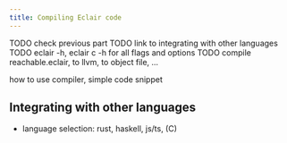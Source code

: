 ```yaml
---
title: Compiling Eclair code
---
```


TODO check previous part
TODO link to integrating with other languages
TODO eclair -h, eclair c -h for all flags and options
TODO compile reachable.eclair, to llvm, to object file, ...

how to use compiler,
simple code snippet

## Integrating with other languages

- language selection: rust, haskell, js/ts, (C)

